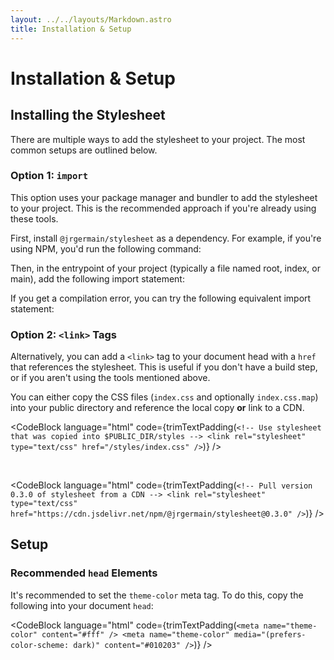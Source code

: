 ```yaml
---
layout: ../../layouts/Markdown.astro
title: Installation & Setup
---
```


# Installation & Setup

## Installing the Stylesheet

There are multiple ways to add the stylesheet to your project. The most common setups are outlined below.

### Option 1: `import`

This option uses your package manager and bundler to add the stylesheet to your project. This is the recommended approach if you're already using these tools.

First, install `@jrgermain/stylesheet` as a dependency. For example, if you're using NPM, you'd run the following command:

<CodeBlock
  language="sh"
  code="npm install @jrgermain/stylesheet"
/>

Then, in the entrypoint of your project (typically a file named root, index, or main), add the following import statement:

<CodeBlock
  language="js"
  code='import "@jrgermain/stylesheet";'
/>

If you get a compilation error, you can try the following equivalent import statement:

<CodeBlock
  language="js"
  code='import "@jrgermain/stylesheet/index.css";'
/>


### Option 2: `<link>` Tags

Alternatively, you can add a `<link>` tag to your document head with a `href` that references the stylesheet. This is useful if you don't have a build step, or if you aren't using the tools mentioned above.

You can either copy the CSS files (`index.css` and optionally `index.css.map`) into your public directory and reference the local copy **or** link to a CDN.

<CodeBlock
  language="html"
  code={trimTextPadding(`
    <!-- Use stylesheet that was copied into $PUBLIC_DIR/styles -->
    <link rel="stylesheet" type="text/css" href="/styles/index.css" />
  `)}
/>

<br/>

<CodeBlock
  language="html"
  code={trimTextPadding(`
    <!-- Pull version 0.3.0 of stylesheet from a CDN -->
    <link
      rel="stylesheet"
      type="text/css"
      href="https://cdn.jsdelivr.net/npm/@jrgermain/stylesheet@0.3.0"
    />
  `)}
/>

## Setup

### Recommended `head` Elements

It's recommended to set the `theme-color` meta tag. To do this, copy the following into your document `head`:

<CodeBlock
  language="html"
  code={trimTextPadding(`
    <meta name="theme-color" content="#fff" />
    <meta
      name="theme-color"
      media="(prefers-color-scheme: dark)"
      content="#010203"
    />
  `)}
/>
